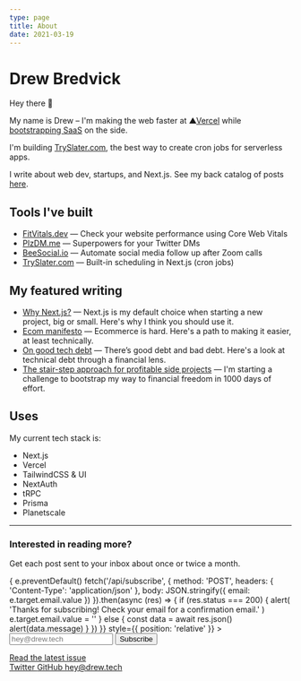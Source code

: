 ```yaml
---
type: page
title: About
date: 2021-03-19
---
```


<h1>Drew Bredvick </h1>

Hey there 👋

My name is Drew – I'm making the web faster at ▲[Vercel](/posts/vercel) while [bootstrapping SaaS](/posts/bootstrap-1000) on the side.

I'm building [TrySlater.com](https://tryslater.com), the best way to create cron jobs for serverless apps.

I write about web dev, startups, and Next.js. See my back catalog of posts [here](/posts).

## Tools I've built

- [FitVitals.dev](http://fitvitals.dev) — Check your website performance using Core Web Vitals
- [PlzDM.me](http://plzdm.me) — Superpowers for your Twitter DMs
- [BeeSocial.io](https://beesocial.io) — Automate social media follow up after Zoom calls
- [TrySlater.com](https://tryslater.com) — Built-in scheduling in Next.js (cron jobs)

## My featured writing

- [Why Next.js?](/posts/why-nextjs) — Next.js is my default choice when starting a new project, big or small. Here's why I think you should use it.
- [Ecom manifesto](/posts/ecom-manifesto) — Ecommerce is hard. Here's a path to making it easier, at least technically.
- [On good tech debt](/posts/on-good-tech-debt) — There’s good debt and bad debt. Here's a look at technical debt through a financial lens.
- [The stair-step approach for profitable side projects](/posts/bootstrap-1000) — I'm starting a challenge to bootstrap my way to financial freedom in 1000 days of effort.

## Uses

My current tech stack is:

- Next.js
- Vercel
- TailwindCSS & UI
- NextAuth
- tRPC
- Prisma
- Planetscale

---

<div>
  <div
    style={{
      display: 'block',
      border: '.5px solid #bfdbfe',
      padding: '12px',
      borderRadius: '4px',
      marginTop: '12px'
    }}
  >
    <h3  style={{ margin: '0px', marginBottom: '4px', padding: '0px' }}>
      Interested in reading more?
    </h3>
    <p style={{ margin: '0px', padding: '0px', marginBottom: '16px' }}>
      Get each post sent to your inbox about once or twice a month.
    </p>
    <form
      onSubmit={(e) => {
        e.preventDefault()
        fetch('/api/subscribe', {
          method: 'POST',
          headers: {
            'Content-Type': 'application/json'
          },
          body: JSON.stringify({
            email: e.target.email.value
          })
        }).then(async (res) => {
          if (res.status === 200) {
            alert(
              'Thanks for subscribing! Check your email for a confirmation email.'
            )
            e.target.email.value = ''
          } else {
            const data = await res.json()
            alert(data.message)
          }
        })
      }}
      style={{ position: 'relative' }}
    >
      <input
        name="email"
        placeholder="hey@drew.tech"
        className=""
        style={{
          border: '1px solid #e5e7eb',
          padding: '0.4rem',
          width: '50%',
          borderRadius: '4px',
          width: '100%'
        }}
        type="email"
      />
      <button
        type="submit"
        className="text-gray-400
                hover:text-gray-500
                dark:text-gray-300
                dark:hover:text-gray-200
                bg-gray-200
                hover:bg-gray-300
                dark:bg-gray-600
                dark:hover:bg-gray-700"
        style={{
          display: 'flex',
          alignItems: 'center',
          justifyItems: 'center',
          position: 'absolute',
          right: 6,
          top: 6,
          paddingTop: '6px',
          paddingRight: '12px',
          paddingBottom: '6px',
          paddingLeft: '12px',
          fontWeight: 'bold',
          height: '2rem',
          borderRadius: '4px'
        }}
      >
        Subscribe
      </button>
    </form>
    <div >
      <a href="https://signup.drew.tech/" className="
                select-none
                transition-colors
                text-sm
                text-gray-400
                hover:text-gray-500
                dark:text-gray-300
                dark:hover:text-gray-200
                bg-gray-200
                hover:bg-gray-300
                dark:bg-gray-600
                dark:hover:bg-gray-700
              " target="_blank">
        Read the latest issue
      </a>
    </div>
  </div>

  <div>
    <a
      href="https://twitter.com/dbredvick"
      className="umami--click--twitter-link"
    >
      Twitter
    </a>
    <a
      className="umami--click--github-link"
      href="https://github.com/dbredvick"
    >
      GitHub
    </a>
    <a className="umami--click--email-link" href="mailto:hey@drew.tech">
      hey@drew.tech
    </a>
  </div>
</div>
